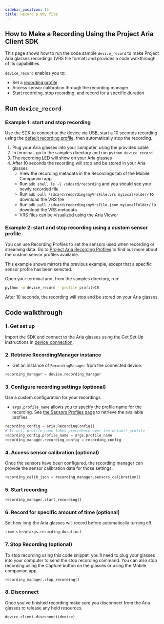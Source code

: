 ```yaml
---
sidebar_position: 15
title: Record a VRS file
---
```


## How to Make a Recording Using the Project Aria Client SDK

This page shows how to run the code sample `device_record` to make Project Aria glasses recordings (VRS file format) and provides a code walkthrough of its capabilities.

`device_record` enables you to:
 * Set a [recording profile](/docs/tech_spec/recording_profiles)
 * Access sensor calibration through the recording manager
 * Start recording, stop recording, and record for a specific duration

## Run `device_record`

### Example 1: start and stop recording
Use the SDK to connect to the device via USB, start a 10 seconds recording using the [default recording profile](docs/ARK/ARK_quickstart#set-your-default-recording-profile), then automatically stop the recording.

1. Plug your Aria glasses into your computer, using the provided cable
2. In terminal, go to the samples directory and run `python device_record`
2. The recording LED will show on your Aria glasses
3. After 10 seconds the recording will stop and be stored in your Aria glasses
   * View the recording metadata in the Recordings tab of the Mobile Companion app
   * Run `adb shell ls -l /sdcard/recording` and you should see your newly recorded file
   * Run `adb pull /sdcard/recording/myVrsFile.vrs myLocalFolder/` to download the VRS file
   * Run `adb pull /sdcard/recording/myVrsFile.json myLocalFolder/` to download the VRS metadata
   * VRS files can be visualized using the [Aria Viewer](/docs/data_utilities/visualization_guide.mdx)

### Example 2: start and stop recording using a custom sensor profile

You can use Recording Profiles to set the sensors used when recording or streaming data. Go to [Project Aria Recording Profiles](/docs/tech_spec/recording_profiles) to find out more about the custom sensor profiles available.

This example shows mirrors the previous example, except that a specific sensor profile has been selected.

Open your terminal and, from the samples directory, run:

```bash
python -m device_record --profile profile15
```

After 10 seconds, the recording will stop and be stored on your Aria glasses.

## Code walkthrough

### 1. Get set up
Import the SDK and connect to the Aria glasses using the Get Set Up instructions in [device_connection](/docs/ARK/sdk/samples/device_connection.mdx).

### 2. Retrieve RecordingManager instance
   - Get an instance of `RecordingManager` from the connected device.

```python
recording_manager = device.recording_manager
```

### 3. Configure recording settings (optional)
 Use a custom configuration for your recordings
 -  `args.profile_name` allows you to specify the profile name for the recording. See [the Sensors Profiles page](/docs/ARK/sdk/concepts/sdk_sensor_profiles) to retrieve the available profiles

```python
recording_config = aria.RecordingConfig()
# If set, profile_name takes precedence over the default profile
recording_config.profile_name = args.profile_name
recording_manager.recording_config = recording_config
```

### 4. Access sensor calibration (optional)
Once the sensors have been configured, the recording manager can provide the sensor calibration data for those settings.

```python
recording_calib_json = recording_manager.sensors_calibration()
```

### 5. Start recording

```python
recording_manager.start_recording()
```

### 6. Record for specific amount of time (optional)
Set how long the Aria glasses will record before automatically turning off.

```python
time.sleep(args.recording_duration)
```

### 7. Stop Recording (optional)
To stop recording using this code snippet, you'll need to plug your glasses into your computer to send the stop recording command. You can also stop recording using the Capture button on the glasses or using the Mobile companion app.

```python
recording_manager.stop_recording()
```

### 8. Disconnect
Once you've finished recording make sure you disconnect from the Aria glasses to release any held resources.

```python
device_client.disconnect(device)
```
